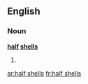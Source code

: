 ==English==

===Noun===
'''[[half]] [[shell]]s'''

# {{plural of|[[half shell]]}}

[[ar:half shells]]
[[fr:half shells]]